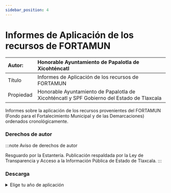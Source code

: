 ```yaml
---
sidebar_position: 4
---
```

# Informes de Aplicación de los recursos de FORTAMUN

|Autor:|  Honorable Ayuntamiento de Papalotla de Xicohténcatl|
|:--|:--|
|Título|Informes de Aplicación de los recursos de FORTAMUN|
|Propiedad|Honorable Ayuntamiento de Papalotla de Xicohténcatl y SPF Gobierno del Estado de Tlaxcala|


Informes sobre la aplicación de los recursos provenientes del FORTAMUN (Fondo para el Fortalecimiento Municipal y de las Demarcaciones) ordenados cronológicamente.

### Derechos de autor
    
:::note Aviso de derechos de autor

Resguardo por la Estantería. Publicación respaldada por la Ley de Transparencia y Acceso a la Información Pública de
Estado de Tlaxcala.
:::

### Descarga
<details>
  <summary>Elige tu año de aplicación</summary>
    <div>
        <a href="https://raw.githubusercontent.com/ImpossibleBoxMX/EstanteriaDigitalDePapalotla/master/Documentos%20del%20Ayuntamiento/Egresos-FORTAMUN-2017.pdf"> 📥 Informe de Aplicación de los recursos de FORTAMUN (2017) (PDF)</a>
        </div>      
</details>